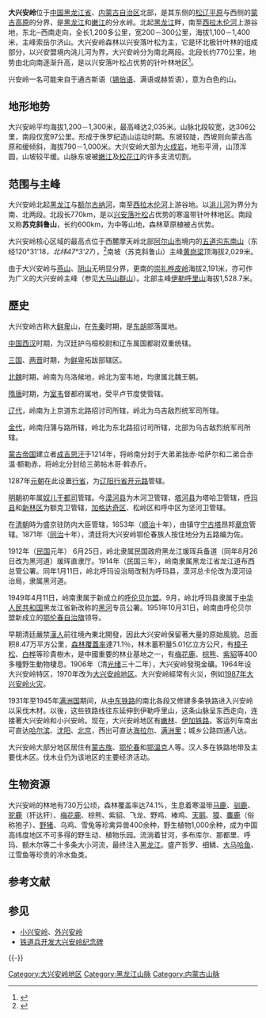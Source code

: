 {{redirect2|大兴安岭|[[黑龙江省|黑龙江省]]一处同名的[[地区行政公署|地区]]|大兴安岭地区}}
{{Infobox mountain
| name              = 大兴安岭
| other_name        = 
| photo             = Gegengol in Greater Khingan forest2017.jpg
| native_name       = 
| native_name_lang  = zh
| photo_size        = 
| photo_alt         = 
| photo_caption     = 大兴安岭根河湿地附近的森林，2017年秋，图片上是林区常见的白桦（近景）和落叶松（中景黄色区域）
| map               = China
| map_alt           = 
| map_border        = 
| map_caption       = 
| map_relief        = 
| map_size          = 
| location          = {{CHN}}[[黑龍江省|黑龍江省]]，[[內蒙古自治區|內蒙古自治區]]
| label             = 
| label_position    = 
| elevation         = 
| elevation_m       = 2,035
| elevation_ft      = 
| elevation_ref     = 
| prominence        = 
| prominence_m      = 
| prominence_ft     = 
| prominence_ref    = 
| isolation         = 
| isolation_km      = 
| isolation_mi      = 
| isolation_ref     = 
| parent_peak       = 
| listing           = 
| translation       = 
| language          = 
| pronunciation     = 
| range             = 
| coordinates       = {{coord|49.3823728|N|123.1567383|E|source:nlwiki_region:CN_scale:6400000|format=dms|display=title,inline}}
| coordinates_ref   = 
| topo              = 
| grid_ref_UK       = 
| grid_ref_Ireland  = 
| coord_type        = 
| region_code       = 
| scale             = 
| source            = 
| format            = 
| display           = 
| type              = 傾斜版塊斷層
| age               = 
| volcanic_arc      = 
| volcanic_belt     = 
| volcanic_field    = 
| volcanic_arc/belt = 
| last_eruption     = 
| first_ascent      = 
| easiest_route     = 
| normal_route      = 
| access            = 
| child             = 
| embedded          = 
}}

{{Chinese
| t = 大興安嶺
| s = 大兴安岭
| mon = Их Хянган дабаа
| mong = {{MongolUnicode|ᠶᠡᠭᠡ ᠬᠢᠩᠭᠠᠨ ᠲᠠᠪᠠᠭ᠎᠎᠎ᠠ}}
| mnc = {{ManchuSibeUnicode|ᠠᠮᠪᠡ ᡭᡞᠩᡤ᠇ᠠ ᡩᠠᠪᠠᡤᠠᠨ}}
| hangul = 대흥안령산맥
| hanja = 大興安嶺山脈
}}

'''大兴安岭'''位于[[中华人民共和国|中国]][[黑龙江省|黑龙江省]]、[[内蒙古自治区|内蒙古自治区]]北部，是其东侧的[[松辽平原|松辽平原]]与西侧的[[蒙古高原|蒙古高原]]的分界，是[[黑龙江|黑龙江]]和[[嫩江|嫩江]]的分水岭。北起[[黑龙江|黑龙江]]畔，南至[[西拉木伦河|西拉木伦河]]上游谷地，东北─西南走向，全长1,200多公里，宽200－300公里，海拔1,100－1,400米，主峰索岳尔济山。大兴安岭森林以兴安落叶松为主，它是环北极针叶林的组成部分，以兴安盟境内洮儿河为界，大兴安岭分为南北两段。北段长约770公里，地势由北向南逐渐升高，是以兴安落叶松占优势的针叶林地区<ref>{{cite journal|title=第9名 大兴安岭北部 兴安落叶松林|url=http://www.dili365.com/cng/article/p5350c3d7cd0b527.htm|date=|publisher=中国国家地理|language=zh|journal=|access-date=2020-07-04|archive-date=2021-02-11|archive-url=https://web.archive.org/web/20210211035657/http://www.dili365.com/cng/article/p5350c3d7cd0b527.htm|dead-url=no}}</ref>。

兴安岭一名可能来自于通古斯语（[[锡伯语|锡伯语]]、满语或赫哲语），意为白色的山。

==地形地势==
大兴安岭平均海拔1,200－1,300米，最高峰达2,035米。山脉北段较宽，达306公里，南段仅宽97公里。形成于侏罗纪造山运动时期。东坡较陡，西坡则向蒙古高原和缓倾斜，海拔790－1,000米。大兴安岭大部为[[火成岩|火成岩]]，地形平滑，山顶浑圆，山坡较平缓。山脉东坡被[[嫩江|嫩江]]及[[松花江|松花江]]的许多支流切割。
==范围与主峰==
大兴安岭北起[[黑龙江|黑龙江]]与[[额尔古纳河|额尔古纳河]]，南至[[西拉木伦河|西拉木伦河]]上游谷地。以[[洮儿河|洮儿河]]为界分为南、北两段。北段长770km，是以[[兴安落叶松|兴安落叶松]]占优势的寒温带针叶林地区。南段又称'''苏克斜鲁山'''，长约600km，为中等山地，森林草原植被占优势。

大兴安岭核心区域的最高点位于西麓摩天岭北部[[阿尔山市|阿尔山市]]境内的[[五道沟东南山|五道沟东南山]]（东经120°31'18''，北纬47°3'27''），<ref>{{Cite web |url=https://www.peakbagger.com/peak.aspx?pid=76609 |title=North Khingan High Point, China |access-date=2019-08-22 |archive-date=2021-03-05 |archive-url=https://web.archive.org/web/20210305105811/https://www.peakbagger.com/peak.aspx?pid=76609 |dead-url=no }}</ref>南坡（苏克斜鲁山）主峰[[黄岗梁|黄岗梁]]顶海拔2,029米。

由于大兴安岭与[[燕山|燕山]]、[[阴山|阴山]]无明显分界，更南的[[崇礼|崇礼]][[桦皮岭|桦皮岭]]海拔2,191米，亦可作为广义的大兴安岭主峰（参见[[大马山群山|大马山群山]]）。北部主峰[[伊勒呼里山|伊勒呼里山]]海拔1,528.7米。

==歷史==
大兴安岭古称大[[鲜卑|鲜卑]]山，在[[先秦|先秦]]时期，是[[东胡|东胡]]部落属地。

[[中国|中国]][[西汉|西汉]]时期，为汉廷护乌桓校尉和辽东属国都尉双重统辖。

[[三国|三国]]、[[两晋|两晋]]时期，为[[鲜卑|鲜卑]]拓跋部辖区。

[[北魏|北魏]]时期，岭南为乌洛候地，岭北为室韦地，均隶属北魏王朝。 

[[隋唐|隋唐]]时期，为[[室韦|室韦]]督都府属地，受平卢节度使管辖。

[[辽代|辽代]]，岭南为上京道东北路招讨司所辖，岭北为乌吉敌烈统军司所辖。

[[金代|金代]]，岭南归蒲与路所辖，岭北为东北路招讨司所辖，北部为乌古敌烈统军司所辖。

[[蒙古帝国|蒙古帝国]]建立者[[成吉思汗|成吉思汗]]于1214年，将岭南分封于大弟弟拙赤·哈萨尔和二弟合赤温·额勒赤，将岭北分封给三弟帖木哥·斡赤斤。

1287年[[元朝|元朝]]在此设置[[行中书省|行省]]，为[[辽阳行省|辽阳行省]][[开元路_(元朝)|开元路]]管辖。

[[明朝|明朝]]初年属[[奴儿干都司|奴儿干都司]]管辖。今[[漠河县|漠河县]]为木河卫管辖，[[塔河县|塔河县]]为塔哈卫管辖，[[呼玛县|呼玛县]]和[[新林区|新林区]]为额克卫管辖，[[加格达奇区|加格达奇区]]、松岭区和呼中区为坚河卫管辖。 

在[[清朝|清朝]]時为盛京驻防内大臣管辖，1653年（[[顺治|顺治]]十年），由镇守[[宁古塔|宁古塔]]昂邦[[章京|章京]]管辖。1871年（[[同治|同治]]十年），清廷将大兴安岭鄂伦春族人按住地分为五路编为佐。

1912年（[[中華民國|民国]]元年） 6月25日，岭北隶属民国政府黑龙江瑗珲兵备道（同年8月26日改为黑河道）瑗珲直隶厅。1914年（民国三年），岭南隶属黑龙江省龙江道布西总管公署。同年1月11日，岭北呼玛设治局改制为呼玛县，漠河总卡伦改为漠河设治局，隶属黑河道。

1949年4月11日，岭南隶属于新成立的[[呼伦贝尔盟|呼伦贝尔盟]]。9月，岭北呼玛县隶属于[[中华人民共和国|中华人民共和国]]黑龙江省新改称的[[黑河|黑河]]专员公署。1951年10月31日，岭南由呼伦贝尔盟新成立的[[鄂伦春自治旗|鄂伦春自治旗]]领导。 

早期清廷嚴禁[[漢人|漢人]]前往境內東北開發，因此大兴安岭保留著大量的原始風貌。总面积8.47万平方公里，[[森林覆蓋率|森林覆蓋率]]達71.1％，林木蓄积量5.01亿立方公尺，有[[樟子松|樟子松]]、[[白桦|白桦]]等珍貴樹木，是中國重要的林业基地之一，有[[梅花鹿|梅花鹿]]、[[棕熊|棕熊]]、[[紫貂|紫貂]]等400多種野生動物棲息。1906年（清[[光绪|光绪]]三十二年），大兴安岭發現金礦。1964年设大兴安岭特区，1970年改为[[大兴安岭地区|大兴安岭地区]]。大兴安岭經常有火災，例如[[1987年大兴安岭火灾|1987年大兴安岭火灾]]。

1931年至1945年[[满洲国|满洲国]]期间，从[[中东铁路|中东铁路]]的南北各段又修建多条铁路进入兴安岭以采伐木材。以後，这些铁路线往东延伸到伊勒呼里山，这条山脉呈东西走向，连接著大兴安岭和小兴安岭。现在，大兴安岭地区有[[嫩林铁路|嫩林]]、[[伊加铁路|伊加铁路]]。客运列车南出可直达[[哈尔滨|哈尔滨]]、[[沈阳|沈阳]]、[[北京|北京]]，西出可直达[[海拉尔|海拉尔]]、[[满洲里|满洲里]]；城乡公路四通八达。 

大兴安岭大部分地区居住有[[蒙古族|蒙古族]]、[[鄂伦春|鄂伦春]]和[[鄂温克|鄂温克]]人等。汉人多在铁路地带及主要伐木区。伐木业仍为该地区的主要经济活动。

== 生物资源 ==
大兴安岭的林地有730万公顷，森林覆盖率达74.1%，生息着寒温带[[马鹿|马鹿]]、[[驯鹿|驯鹿]]、[[驼鹿|驼鹿]]（犴达犴）、[[梅花鹿|梅花鹿]]、棕熊、紫貂、飞龙、野鸡、棒鸡、[[天鹅|天鹅]]、[[獐|獐]]、[[麋鹿|麋鹿]]（俗称狍子）、[[野猪|野猪]]、乌鸡、雪兔等珍禽异兽400余种，野生植物1,000余种，成为中国高纬度地区不可多得的野生动、植物乐园。流淌着甘河，多布库尔、那都里、呼玛、额木尔等二十多条大小河流，最终注入[[黑龙江|黑龙江]]。盛产哲罗、细鳞、[[大马哈鱼|大马哈鱼]]、江雪鱼等珍贵的冷水鱼类。

== 参考文献 ==
{{Reflist}}

== 参见 ==
* [[小兴安岭|小兴安岭]]、[[外兴安岭|外兴安岭]]
* [[铁道兵开发大兴安岭纪念碑|铁道兵开发大兴安岭纪念碑]]

{{-}}
{{大兴安岭}}
{{中国山脉}}

[[Category:大兴安岭地区|Category:大兴安岭地区]]
[[Category:黑龙江山脉|Category:黑龙江山脉]]
[[Category:内蒙古山脉|Category:内蒙古山脉]]